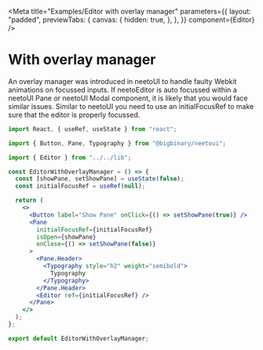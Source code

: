 
<Meta
  title="Examples/Editor with overlay manager"
  parameters={{
    layout: "padded",
    previewTabs: {
      canvas: {
        hidden: true,
      },
    },
  }}
  component={Editor}
/>

# With overlay manager

An overlay manager was introduced in neetoUI to handle faulty Webkit animations
on focussed inputs. If neetoEditor is auto focussed within a neetoUI Pane or
neetoUI Modal component, it is likely that you would face similar issues.
Similar to neetoUI you need to use an initialFocusRef to make sure that the
editor is properly focussed.

```jsx
import React, { useRef, useState } from "react";

import { Button, Pane, Typography } from "@bigbinary/neetoui";

import { Editor } from "../../lib";

const EditorWithOverlayManager = () => {
  const [showPane, setShowPane] = useState(false);
  const initialFocusRef = useRef(null);

  return (
    <>
      <Button label="Show Pane" onClick={() => setShowPane(true)} />
      <Pane
        initialFocusRef={initialFocusRef}
        isOpen={showPane}
        onClose={() => setShowPane(false)}
      >
        <Pane.Header>
          <Typography style="h2" weight="semibold">
            Typography
          </Typography>
        </Pane.Header>
        <Editor ref={initialFocusRef} />
      </Pane>
    </>
  );
};

export default EditorWithOverlayManager;
```

<Canvas>
  <Story name="Editor with overlay manager">
    <EditorWithOverlayManagerDemo />
  </Story>
</Canvas>
